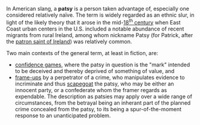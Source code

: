 In American slang, a '''patsy''' is a person taken advantage of, especially one considered relatively na&iuml;ve.  The term is widely regarded as an ethnic slur, in light of the likely theory that it arose in the mid-[[18th century|18<sup>th</sup> century]] when East Coast urban centers in the U.S. included a notable abundance of recent migrants from rural Ireland, among whom nickname Patsy (for Patrick, after the [[Saint Patrick|patron saint of Ireland]]) was relatively common.

Two main contexts of the general term, at least in fiction, are:
* [[confidence game]]s, where the patsy in question is the "mark" intended to be deceived and thereby deprived of something of value, and
* [[frame-up]]s by a perpetrator of a crime, who manipulates evidence to incriminate and thus [[scapegoat]] the patsy, who may be either an innocent party, or a confederate whom the framer regards as expendable. The description as patsies may apply over a wide range of circumstances, from the betrayal being an inherant part of the planned crime concealed from the patsy, to its being a spur-of-the-moment response to an unanticipated problem.

{{crime-stub}}